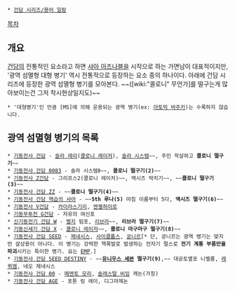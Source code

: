 * [[건담 시리즈/용어 일람]]

[[목차]]
== 개요 ==
[[건담]]의 전통적인 요소라고 하면 [[샤아 아즈나블]]을 시작으로 하는 가면남이 대표적이지만, '광역 섬멸형 대형 병기' 역시 전통적으로 등장하는 요소 중의 하나이다. 아래에 건담 시리즈에 등장한 광역 섬멸형 병기를 모아본다. ~~([wiki:"콜로니" 무언가]를 떨구는게 많아보이는건 그저 착시현상일지도)~~

 * '대형병기'인 만큼 [MS]에 의해 운용되는 광역 병기(ex: [[아토믹 바주카]])는 수록하지 않습니다.

== 광역 섬멸형 병기의 목록 ==
 * [[기동전사 건담]] - [[솔라 레이]]([[콜로니 레이저]]), [[솔라 시스템]]~~, 주민 학살하고 '''콜로니 떨구기'''~~
 * [[기동전사 건담 0083]] - 솔라 시스템Ⅱ~~, '''콜로니 떨구기(2)'''~~
 * [[기동전사 Z건담]] - 그리프스2(콜로니 레이저)~~, 액시즈 박치기~~, ~~'''콜로니 떨구기(3)'''~~
 * [[기동전사 건담 ZZ]] - ~~'''콜로니 떨구기(4)'''~~
 * [[기동전사 건담 역습의 샤아]] - ~~'''5th 루나(5)''' 마침 이름부터 5다, '''액시즈 떨구기(6)'''~~
 * [[기동전사 V건담]] - [[카이라스기리]], [[엔젤하이로]]
 * [[기동무투전 G건담]] - 자유의 여신포
 * [[신기동전기 건담 W]] - [[벌지]] 빔포, [[리브라]]~~, '''리브라 떨구기(7)'''~~
 * [[기동신세기 건담 X]] - [[콜로니 레이저]]~~, '''콜로니 마구마구 떨구기(8)'''~~
 * [[기동전사 건담 SEED]] - [[제네시스]], [[사이클롭스]], [[궁니르]][* 단, 궁니르는 광역 병기는 맞지만 살상용이 아니다. 이 병기는 강력한 핵폭발로 발생하는 전자기 펄스로 '''전기 계통 부품만을 파괴'''시키는 특이한 병기. 요는 [[EMP]].]
 * [[기동전사 건담 SEED DESTINY]] - ~~'''[[유니우스 세븐]] 떨구기(9)''',~~ 대공토멸포 니벨룽, [[레퀴엠]], 네오 제네시스
 * [[기동전사 건담 00]] - [[메멘토 모리]], [[솔레스탈 비잉]] 캐논(가칭)
 * [[기동전사 건담 AGE]] - 포톤 링 레이, 디그마제논
